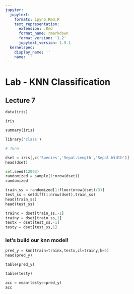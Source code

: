 ```yaml
---
jupyter:
  jupytext:
    formats: ipynb,Rmd,R
    text_representation:
      extension: .Rmd
      format_name: rmarkdown
      format_version: '1.2'
      jupytext_version: 1.9.1
  kernelspec:
    display_name: ''
    name: ''
---
```


# Lab - KNN Classification
## Lecture 7 

```python
data(iris)
```

```python
iris
```

```python
summary(iris)
```

```python
library('class')
```

```python
# ?knn
```

```python
dset = iris[,c('Species','Sepal.Length','Sepal.Width')]
head(dset)
```

```python
set.seed(12093)
randomized = sample(1:nrow(dset))
randomized
```

```python
train_ss = randomized[1:floor(nrow(dset)/3)]
test_ss = setdiff(1:nrow(dset),train_ss)
head(train_ss)
head(test_ss)
```

```python
trainx = dset[train_ss,-1]
trainy = dset[train_ss,1]
testx = dset[test_ss,-1]
testy = dset[test_ss,1]
```

### let's build our knn model!

```python
pred_y = knn(train=trainx,testx,cl=trainy,k=5)
head(pred_y)
```

```python
table(pred_y)
```

```python
table(testy)
```

```python
acc = mean(testy==pred_y)
acc
```

```python

```
